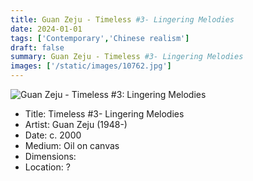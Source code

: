 ```yaml
---
title: Guan Zeju - Timeless #3- Lingering Melodies
date: 2024-01-01
tags: ['Contemporary','Chinese realism']
draft: false
summary: Guan Zeju - Timeless #3- Lingering Melodies
images: ['/static/images/10762.jpg']
---
```


![Guan Zeju - Timeless #3: Lingering Melodies](/static/images/10762.jpg)

* Title: Timeless #3- Lingering Melodies
* Artist: Guan Zeju (1948-)
* Date: c. 2000
* Medium: Oil on canvas
* Dimensions: 
* Location: ?


